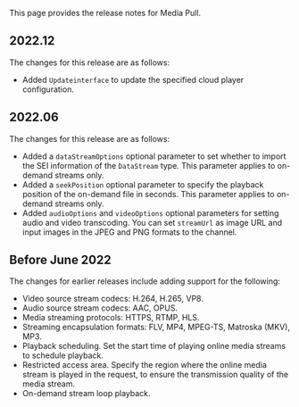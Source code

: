 
This page provides the release notes for Media Pull.

## 2022.12

The changes for this release are as follows:

- Added `Updateinterface` to update the specified cloud player configuration.

## 2022.06

The changes for this release are as follows:

- Added a `dataStreamOptions` optional parameter to set whether to import the SEI information of the `DataStream` type. This parameter applies to on-demand streams only.
- Added a `seekPosition` optional parameter to specify the playback position of the on-demand file in seconds. This parameter applies to on-demand streams only.
- Added `audioOptions` and `videoOptions` optional parameters for setting audio and video transcoding. You can set `streamUrl` as image URL and input images in the JPEG and PNG formats to the channel.


## Before June 2022

The changes for earlier releases include adding support for the following:

- Video source stream codecs: H.264, H.265, VP8.
- Audio source stream codecs: AAC, OPUS.
- Media streaming protocols: HTTPS, RTMP, HLS.
- Streaming encapsulation formats: FLV, MP4, MPEG-TS, Matroska (MKV), MP3.
- Playback scheduling. Set the start time of playing online media streams to schedule playback.
- Restricted access area. Specify the region where the online media stream is played in the request, to ensure the transmission quality of the media stream.
- On-demand stream loop playback.
